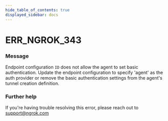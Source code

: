 ```yaml
---
hide_table_of_contents: true
displayed_sidebar: docs
---
```



# ERR_NGROK_343

### Message

Endpoint configuration `ID` does not allow the agent to set basic authentication.
Update the endpoint configuration to specify 'agent' as the auth provider or remove the basic authentication settings from the agent's tunnel creation definition.

<ErrorDetails error="err_ngrok_343" />

### Further help

If you're having trouble resolving this error, please reach out to [support@ngrok.com](mailto:support@ngrok.com?subject=Help%20with%20ERR_NGROK_343)

